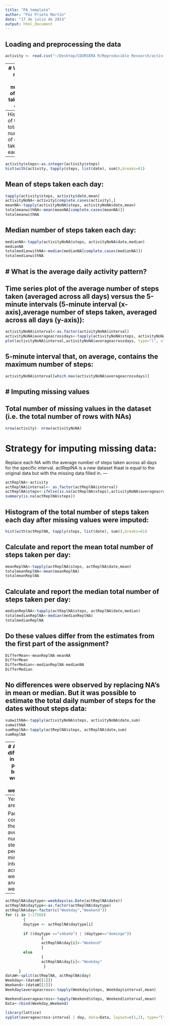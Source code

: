 ```yaml
---
title: "PA_template"
author: "Paz Prieto Martín"
date: "17 de julio de 2014"
output: html_document
---
```


Loading and preprocessing the data
---
```r
activity <- read.csv("~/Desktop/COURSERA R/Reproducible Research/activity.csv", stringsAsFactors=TRUE)
```
---
# What is mean total number of steps taken per day?
---
Histogram of the total number of steps taken each day:
---
```r
activity$steps<-as.integer(activity$steps)
hist(with(activity, tapply(steps, list(date), sum)),breaks=61)
```
Mean of steps taken each day:
---
```r
tapply(activity$steps, activity$date,mean)
activityNoNA<-activity[complete.cases(activity),]
meanNA<-tapply(activityNoNA$steps, activityNoNA$date,mean)
totalmeanwithNA<-mean(meanNA[complete.cases(meanNA)])
totalmeanwithNA

```
Median number of steps taken each day:
---
```r
medianNA<-tapply(activityNoNA$steps, activityNoNA$date,median)
medianNA
totalmedianwithNA<-median(medianNA[complete.cases(medianNA)])
totalmedianwithNA
```
# What is the average daily activity pattern?
---
Time series plot of the average number of steps taken (averaged across all days) versus the 5-minute intervals (5-minute interval (x-axis),average number of steps taken, averaged across all days (y-axis)):
---
```r
activityNoNA$interval<-as.factor(activityNoNA$interval)
activityNoNA$averageacrossdays<-tapply(activityNoNA$steps, activityNoNA$interval,mean)
plot(activityNoNA$interval,activityNoNA$averageacrossdays, type="l", xlab="5-minute interval", ylab="number of steps averaged across all days", col="green", lwd=2)
```
5-minute interval that, on average, contains the maximum number of steps:
---
```r
activityNoNA$interval[which.max(activityNoNA$averageacrossdays)]
```
# Imputing missing values
----
Total number of missing values in the dataset (i.e. the total number of rows with NAs)
---
```r
nrow(activity)- nrow(activityNoNA)
```
# Strategy for imputing missing data:
Replace each NA with the average number of steps taken across all days for the specific interval. 
actReplNA is a new dataset thaat is equal to the original data but with the missing data filled in.
---
```r
actReplNA<-activity
actReplNA$interval<- as.factor(actReplNA$interval)
actReplNA$steps<-ifelse(is.na(actReplNA$steps),activityNoNA$averageacrossdays,actReplNA$steps)
summary(is.na(actReplNA$steps))
````
Histogram of the total number of steps taken each day after missing values were imputed:
---
```r
hist(with(actReplNA, tapply(steps, list(date), sum)),breaks=61)
````
Calculate and report the mean total number of steps taken per day:
---
```r
meanReplNA<-tapply(actReplNA$steps, actReplNA$date,mean)
totalmeanReplNA<-mean(meanReplNA)
totalmeanReplNA

```
Calculate and report the median total number of steps taken per day:
---
```r
medianReplNA<-tapply(actReplNA$steps, actReplNA$date,median)
totalmedianReplNA<-median(medianReplNA)
totalmedianReplNA
```

Do these values differ from the estimates from the first part of the assignment? 
---
```r
DifferMean<-meanReplNA-meanNA
DifferMean
DifferMedian<-medianReplNA-medianNA
DifferMedian
```
No differences were observed by replacing NA's in mean or median. But it was possible to estimate the total daily number of steps for the dates without steps data:
---
```r
sumwithNA<-tapply(activityNoNA$steps, activityNoNA$date,sum)
sumwithNA
sumReplNA<-tapply(actReplNA$steps, actReplNA$date,sum)
sumReplNA
```
---
# Are there differences in activity patterns between weekdays and weekends?
---
Yes, there are:

Panel plot comparing the average number of steps taken per 5-minute interval across weekdays and weekends:
---
```r
actReplNA$daytype<-weekdays(as.Date(actReplNA$date))
actReplNA$daytype<-as.factor(actReplNA$daytype)
actReplNA$day<-factor(c("Weekday","Weekend"))
for (i in 1:17568)
        {
        daytype <- actReplNA$daytype[i]
        
        if ((daytype =="sábado") | (daytype=="domingo"))
                {
                actReplNA$day[i]<-"Weekend"
                }
        else 
                {
                actReplNA$day[i]<-"Weekday"
                 }
      }  
dataW<-split(actReplNA, actReplNA$day)
Weekday<-(dataW[[1]])
Weekend<-(dataW[[2]])
Weekday$averageacross<-tapply(Weekday$steps, Weekday$interval,mean)

Weekend$averageacross<-tapply(Weekend$steps, Weekend$interval,mean)
Data<-rbind(Weekday,Weekend)

library(lattice)
xyplot(averageacross~interval | day, data=Data, layout=c(1,2), type="l", xlab="5-minute interval", ylab="number of steps")
````
